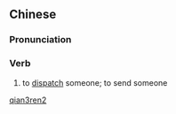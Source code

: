 ==Chinese==
{{zh-forms}}

===Pronunciation===
{{zh-pron
|m=qiǎnrén
|cat=v
}}

===Verb===
{{zh-verb}}

# {{lb|zh|literary}} to [[dispatch]] someone; to send someone

[[Category:Mandarin literary terms|qian3ren2]]